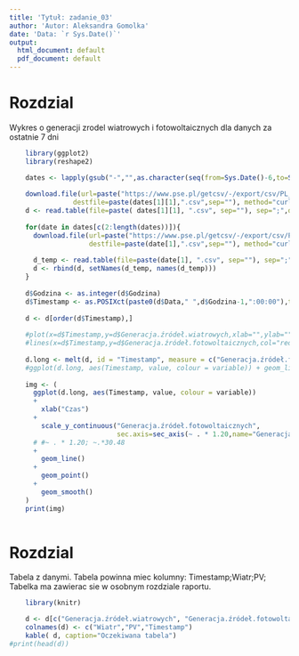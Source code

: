 ```yaml
---
title: 'Tytuł: zadanie_03'
author: 'Autor: Aleksandra Gomolka'
date: 'Data: `r Sys.Date()`'
output:
  html_document: default
  pdf_document: default
---
```


# Rozdzial 
Wykres o generacji zrodel wiatrowych i fotowoltaicznych dla danych za ostatnie 7 dni



```r

    library(ggplot2)
    library(reshape2)

    dates <- lapply(gsub("-","",as.character(seq(from=Sys.Date()-6,to=Sys.Date(),by="1 day"))),function(d){d})
  
    download.file(url=paste("https://www.pse.pl/getcsv/-/export/csv/PL_GEN_WIATR/data/", dates[1][1], sep=""),
                destfile=paste(dates[1][1],".csv",sep=""), method="curl")
    d <- read.table(file=paste( dates[1][1], ".csv", sep=""), sep=";",dec=",",header=T,fileEncoding="CP1250")
    
    for(date in dates[c(2:length(dates))]){
      download.file(url=paste("https://www.pse.pl/getcsv/-/export/csv/PL_GEN_WIATR/data/",date[1],sep=""),
                    destfile=paste(date[1],".csv",sep=""), method="curl")
      
      d_temp <- read.table(file=paste(date[1], ".csv", sep=""), sep=";",dec=",",header=T,fileEncoding="CP1250")
      d <- rbind(d, setNames(d_temp, names(d_temp)))
    }
    
    d$Godzina <- as.integer(d$Godzina)
    d$Timestamp <- as.POSIXct(paste0(d$Data," ",d$Godzina-1,":00:00"),tz="GMT")
    
    d <- d[order(d$Timestamp),]
    
    #plot(x=d$Timestamp,y=d$Generacja.źródeł.wiatrowych,xlab="",ylab="",main="eee")
    #lines(x=d$Timestamp,y=d$Generacja.źródeł.fotowoltaicznych,col="red")
    
    d.long <- melt(d, id = "Timestamp", measure = c("Generacja.źródeł.fotowoltaicznych", "Generacja.źródeł.wiatrowych"))
    #ggplot(d.long, aes(Timestamp, value, colour = variable)) + geom_line()
    
    img <- ( 
      ggplot(d.long, aes(Timestamp, value, colour = variable))
      + 
        xlab("Czas") 
      +
        scale_y_continuous("Generacja.źródeł.fotowoltaicznych",
                           sec.axis=sec_axis(~ . * 1.20,name="Generacja.źródeł.wiatrowych"))
      # #~ . * 1.20; ~.*30.48
      +
        geom_line() 
      + 
        geom_point() 
      + 
        geom_smooth()
    )
    print(img)
    

```
# Rozdzial 
Tabela z danymi. Tabela powinna miec kolumny: Timestamp;Wiatr;PV; Tabelka ma zawierac sie w osobnym rozdziale raportu.

```r
    library(knitr)

    d <- d[c("Generacja.źródeł.wiatrowych", "Generacja.źródeł.fotowoltaicznych", "Timestamp")]
    colnames(d) <- c("Wiatr","PV","Timestamp")
    kable( d, caption="Oczekiwana tabela")
#print(head(d))
```